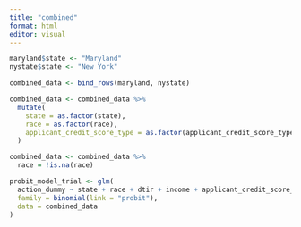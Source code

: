 ```yaml
---
title: "combined"
format: html
editor: visual
---
```


```r

maryland$state <- "Maryland"
nystate$state <- "New York"

combined_data <- bind_rows(maryland, nystate)

combined_data <- combined_data %>%
  mutate(
    state = as.factor(state),
    race = as.factor(race),
    applicant_credit_score_type = as.factor(applicant_credit_score_type)
  )

combined_data <- combined_data %>%
  race = !is.na(race)

probit_model_trial <- glm(
  action_dummy ~ state + race + dtir + income + applicant_credit_score_type + loan_to_value_ratio, 
  family = binomial(link = "probit"), 
  data = combined_data
)

```
